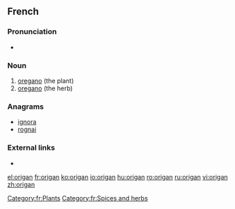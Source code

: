 ==French==

===Pronunciation===
* {{IPA|/ɔʁi.ɡɑ̃/|lang=fr}}

===Noun===
{{fr-noun|m}}

# [[oregano]] (the plant)
# [[oregano]] (the herb)

===Anagrams===
* [[ignora#French|ignora]]
* [[rognai#French|rognai]]

===External links===
* {{R:TLFi}}

[[Category:fr:Plants]]
[[Category:fr:Spices and herbs]]

[[el:origan]]
[[fr:origan]]
[[ko:origan]]
[[io:origan]]
[[hu:origan]]
[[ro:origan]]
[[ru:origan]]
[[vi:origan]]
[[zh:origan]]